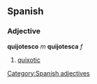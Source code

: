 == Spanish == 
=== Adjective === 
'''quijotesco''' ''m'' '''quijotesca''' ''f'' 
# [[quixotic]] 
[[Category:Spanish adjectives]]